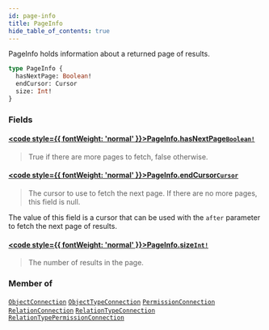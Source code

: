```yaml
---
id: page-info
title: PageInfo
hide_table_of_contents: true
---
```








PageInfo holds information about a returned page of results.

```graphql
type PageInfo {
  hasNextPage: Boolean!
  endCursor: Cursor
  size: Int!
}
```


### Fields

#### [<code style={{ fontWeight: 'normal' }}>PageInfo.<b>hasNextPage</b></code>](#)<Bullet />[`Boolean!`](/docs/directory-api-reference/schema/common/scalars/boolean) <Badge class="secondary" text="non-null"/> <Badge class="secondary" text="scalar"/> <Badge class="secondary" text="common"/>
> True if there are more pages to fetch, false otherwise.
> 

#### [<code style={{ fontWeight: 'normal' }}>PageInfo.<b>endCursor</b></code>](#)<Bullet />[`Cursor`](/docs/directory-api-reference/schema/common/scalars/cursor) <Badge class="secondary" text="scalar"/> <Badge class="secondary" text="common"/>
> The cursor to use to fetch the next page. If there are no more pages, this field is null.

The value of this field is a cursor that can be used with the `after` parameter to fetch the next page of results.
> 

#### [<code style={{ fontWeight: 'normal' }}>PageInfo.<b>size</b></code>](#)<Bullet />[`Int!`](/docs/directory-api-reference/schema/common/scalars/int) <Badge class="secondary" text="non-null"/> <Badge class="secondary" text="scalar"/> <Badge class="secondary" text="common"/>
> The number of results in the page.
> 



### Member of

[`ObjectConnection`](/docs/directory-api-reference/schema/objects/objects/object-connection)  <Badge class="secondary" text="object"/><Bullet />[`ObjectTypeConnection`](/docs/directory-api-reference/schema/object-types/objects/object-type-connection)  <Badge class="secondary" text="object"/><Bullet />[`PermissionConnection`](/docs/directory-api-reference/schema/permissions/objects/permission-connection)  <Badge class="secondary" text="object"/><Bullet />[`RelationConnection`](/docs/directory-api-reference/schema/relations/objects/relation-connection)  <Badge class="secondary" text="object"/><Bullet />[`RelationTypeConnection`](/docs/directory-api-reference/schema/relation-types/objects/relation-type-connection)  <Badge class="secondary" text="object"/><Bullet />[`RelationTypePermissionConnection`](/docs/directory-api-reference/schema/permissions/objects/relation-type-permission-connection)  <Badge class="secondary" text="object"/>



